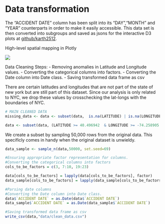 # Data transformation

The "ACCIDENT DATE" column has been split into its "DAY","MONTH" and "YEAR" counterparts in order to make it easily accessible. This data set is then converted into subgroups and saved as jsons for the interactive D3 plots at [github/karth2512](https://github.com/karth2512/EDAV-INTERACTIVE).  

High-level spatial mapping in Plotly

![](data/media/map.png)

Data Cleaning Steps:
- Removing anomalies in Latitude and Longitude values.
- Converting the categorical columns into factors.
- Converting the Date column into Date class.
- Saving transformed data frame as csv


There are certain latitudes and longitudes that are not part of the state of new york but are still part of this dataset. Since our analysis is only related to NYC, we drop these values by crosschecking the lat-longs with the boundaries of NYC.

```r
# MAIN CLEANED DATA
missing_data <- data <- subset(data,  is.na(LATITUDE) | is.na(LONGITUDE) | (LATITUDE >= 40.496942  & LONGITUDE >= -74.258905 & LATITUDE <= 40.882507  & LONGITUDE <= -73.789791))

data <- subset(data, (LATITUDE >= 40.496942  & LONGITUDE >= -74.258905 & LATITUDE <= 40.882507  & LONGITUDE <= -73.789791))
```

We create a subset by sampling 50,000 rows from the original data. This specificly comes in handy when the original dataset is unwieldy.
```r
data_sample <- sample_n(data,50000, set.seed=69)
```




```r
#Ensuring appropriate factor representation for columns.
#Converting the categorical columns into factors
cols_to_be_factors = c(3, 7:10, 19:23)

data[cols_to_be_factors] = lapply(data[cols_to_be_factors], factor)
data_sample[cols_to_be_factors] = lapply(data_sample[cols_to_be_factors], factor)
```

```r
#Parsing date columns 
#Converting the Date column into Date class.
data$`ACCIDENT DATE` = as.Date(data$`ACCIDENT DATE`)
data_sample$`ACCIDENT DATE` = as.Date(data_sample$`ACCIDENT DATE`)
```

```r
#Saving transformed data frame as csv
write_csv(data,"data/clean_data.csv")

```